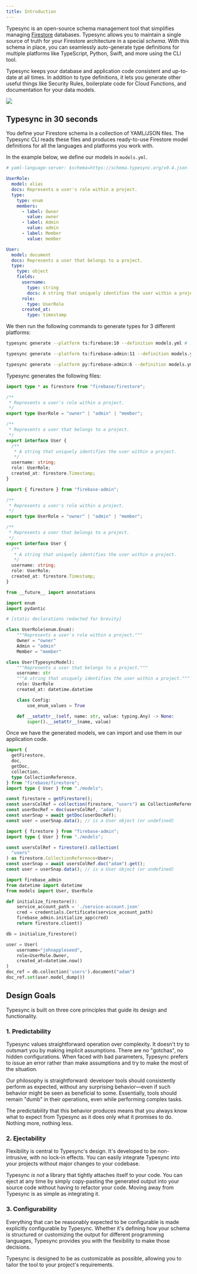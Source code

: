 ```yaml
---
title: Introduction
---
```


Typesync is an open-source schema management tool that simplifies managing [Firestore](https://cloud.google.com/firestore) databases. Typesync allows you to maintain a single source of truth for your Firestore architecture in a special _schema_. With this schema in place, you can seamlessly auto-generate type definitions for multiple platforms like TypeScript, Python, Swift, and more using the CLI tool.

Typesync keeps your database and application code consistent and up-to-date at all times. In addition to type definitions, it lets you generate other useful things like Security Rules, boilerplate code for Cloud Functions, and documentation for your data models.

<Frame
  type="glass"
  caption="Single source of truth for your Firestore architecture"
>
  <img src="/images/architecture.png" />
</Frame>

## Typesync in 30 seconds

You define your Firestore schema in a collection of YAML/JSON files. The Typesync CLI reads these files and produces ready-to-use Firestore model definitions for all the languages and platforms you work with.

In the example below, we define our models in `models.yml`.

```yaml models.yml
# yaml-language-server: $schema=https://schema.typesync.org/v0.4.json

UserRole:
  model: alias
  docs: Represents a user's role within a project.
  type:
    type: enum
    members:
      - label: Owner
        value: owner
      - label: Admin
        value: admin
      - label: Member
        value: member

User:
  model: document
  docs: Represents a user that belongs to a project.
  type:
    type: object
    fields:
      username:
        type: string
        docs: A string that uniquely identifies the user within a project.
      role:
        type: UserRole
      created_at:
        type: timestamp
```

We then run the following commands to generate types for 3 different platforms:

<CodeGroup>

```bash TS (frontend)
typesync generate --platform ts:firebase:10 --definition models.yml # ... other options
```

```bash TS (backend)
typesync generate --platform ts:firebase-admin:11 --definition models.yml # ... other options
```

```bash Python
typesync generate --platform py:firebase-admin:6 --definition models.yml # ... other options
```

</CodeGroup>

Typesync generates the following files:

<CodeGroup>

```ts models.ts (frontend)
import type * as firestore from "firebase/firestore";

/**
 * Represents a user's role within a project.
 */
export type UserRole = "owner" | "admin" | "member";

/**
 * Represents a user that belongs to a project.
 */
export interface User {
  /**
   * A string that uniquely identifies the user within a project.
   */
  username: string;
  role: UserRole;
  created_at: firestore.Timestamp;
}
```

```ts models.ts (backend)
import { firestore } from "firebase-admin";

/**
 * Represents a user's role within a project.
 */
export type UserRole = "owner" | "admin" | "member";

/**
 * Represents a user that belongs to a project.
 */
export interface User {
  /**
   * A string that uniquely identifies the user within a project.
   */
  username: string;
  role: UserRole;
  created_at: firestore.Timestamp;
}
```

```python models.py
from __future__ import annotations

import enum
import pydantic

# [static declarations redacted for brevity]

class UserRole(enum.Enum):
    """Represents a user's role within a project."""
    Owner = "owner"
    Admin = "admin"
    Member = "member"

class User(TypesyncModel):
    """Represents a user that belongs to a project."""
    username: str
    """A string that uniquely identifies the user within a project."""
    role: UserRole
    created_at: datetime.datetime

    class Config:
        use_enum_values = True

    def __setattr__(self, name: str, value: typing.Any) -> None:
        super().__setattr__(name, value)
```

</CodeGroup>

Once we have the generated models, we can import and use them in our application code.

<CodeGroup>

```ts app.ts (frontend)
import {
  getFirestore,
  doc,
  getDoc,
  collection,
  type CollectionReference,
} from "firebase/firestore";
import type { User } from "./models";

const firestore = getFirestore();
const usersColRef = collection(firestore, "users") as CollectionReference<User>;
const userDocRef = doc(usersColRef, "adam");
const userSnap = await getDoc(userDocRef);
const user = userSnap.data(); // is a User object (or undefined)
```

```ts app.ts (backend)
import { firestore } from "firebase-admin";
import type { User } from "./models";

const usersColRef = firestore().collection(
  "users"
) as firestore.CollectionReference<User>;
const userSnap = await usersColRef.doc("adam").get();
const user = userSnap.data(); // is a User object (or undefined)
```

```python app.py
import firebase_admin
from datetime import datetime
from models import User, UserRole

def initialize_firestore():
    service_account_path = './service-account.json'
    cred = credentials.Certificate(service_account_path)
    firebase_admin.initialize_app(cred)
    return firestore.client()

db = initialize_firestore()

user = User(
    username="johnappleseed",
    role=UserRole.Owner,
    created_at=datetime.now()
)
doc_ref = db.collection('users').document("adam")
doc_ref.set(user.model_dump())
```

</CodeGroup>

## Design Goals

Typesync is built on three core principles that guide its design and functionality.

### 1. Predictability

Typesync values straightforward operation over complexity. It doesn't try to outsmart you by making implicit assumptions. There are no "gotchas", no hidden configurations. When faced with bad parameters, Typesync prefers to issue an error rather than make assumptions and try to make the most of the situation.

Our philosophy is straightforward: developer tools should consistently perform as expected, without any surprising behavior—even if such behavior might be seen as beneficial to some. Essentially, tools should remain "dumb" in their operations, even while performing complex tasks.

The predictability that this behavior produces means that you always know what to expect from Typesync as it does only what it promises to do. Nothing more, nothing less.

### 2. Ejectability

Flexibility is central to Typesync's design. It's developed to be non-intrusive, with no lock-in effects. You can easily integrate Typesync into your projects without major changes to your codebase.

Typesync _is not_ a library that tightly attaches itself to your code. You can eject at any time by simply copy-pasting the generated output into your source code without having to refactor your code. Moving away from Typesync is as simple as integrating it.

### 3. Configurability

Everything that can be reasonably expected to be configurable is made explicitly configurable by Typesync. Whether it's defining how your schema is structured or customizing the output for different programming languages, Typesync provides you with the flexibility to make those decisions.

Typesync is designed to be as customizable as possible, allowing you to tailor the tool to your project's requirements.
